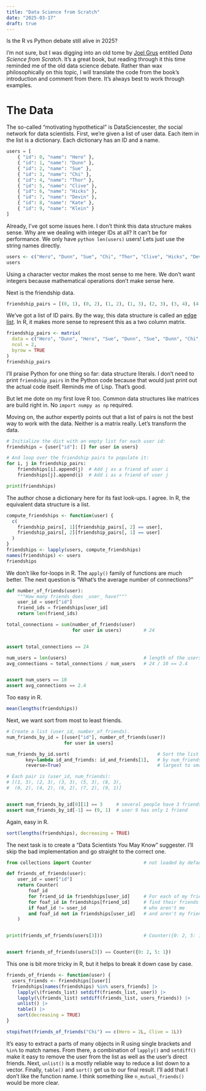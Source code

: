 ```yaml
---
title: "Data Science from Scratch"
date: "2025-03-17"
draft: true
---
```


Is the R vs Python debate still alive in 2025?

I'm not sure, but I was digging into an old tome by [Joel Grus](https://joelgrus.com) entitled *Data Science from Scratch*. It's a great book, but reading through it this time reminded me of the old data science debate. Rather than wax philosophically on this topic, I will translate the code from the book's introduction and comment from there. It's always best to work through examples.

# The Data

The so-called "motivating hypothetical" is DataSciencester, *the* social network for data scientists. First, we're given a list of user data. Each item in the list is a dictionary. Each dictionary has an ID and a name.

```python
users = [
    { "id": 0, "name": "Hero" },
    { "id": 1, "name": "Dunn" },
    { "id": 2, "name": "Sue" },
    { "id": 3, "name": "Chi" },
    { "id": 4, "name": "Thor" },
    { "id": 5, "name": "Clive" },
    { "id": 6, "name": "Hicks" },
    { "id": 7, "name": "Devin" },
    { "id": 8, "name": "Kate" },
    { "id": 9, "name": "Klein" }
]
```

Already, I've got some issues here. I don't think this data structure makes sense. Why are we dealing with integer IDs at all? It can't be for performance. We only have `python len(users)` users! Lets just use the string names directly.

```r
users <- c("Hero", "Dunn", "Sue", "Chi", "Thor", "Clive", "Hicks", "Devin", "Kate", "Klein")
users
```

Using a character vector makes the most sense to me here. We don't want integers because mathematical operations don't make sense here.

Next is the friendship data.

```python
friendship_pairs = [(0, 1), (0, 2), (1, 2), (1, 3), (2, 3), (3, 4), (4, 5), (5, 6), (5, 7), (6, 8), (7, 8), (8, 9)]
```

We've got a list of ID pairs. By the way, this data structure is called an [edge list](https://en.wikipedia.org/wiki/Edge_list). In R, it makes more sense to represent this as a two column matrix.

```r
friendship_pairs <- matrix(
  data = c("Hero", "Dunn", "Hero", "Sue", "Dunn", "Sue", "Dunn", "Chi", "Sue", "Chi", "Chi", "Thor", "Thor", "Clive", "Clive", "Hicks", "Clive", "Devin", "Hicks", "Kate", "Devin", "Kate", "Kate", "Klein"),
  ncol = 2,
  byrow = TRUE
)
friendship_pairs
```

I'll praise Python for one thing so far: data structure literals. I don't need to print `friendship_pairs` in the Python code because that would just print out the actual code itself. Reminds me of Lisp. That's good.

But let me dote on my first love R too. Common data structures like matrices are build right in. No `import numpy as np` required.

Moving on, the author expertly points out that a list of pairs is not the best way to work with the data. Neither is a matrix really. Let's transform the data.

```python
# Initialize the dict with an empty list for each user id:
friendships = {user["id"]: [] for user in users}

# And loop over the friendship pairs to populate it:
for i, j in friendship_pairs:
    friendships[i].append(j)  # Add j as a friend of user i
    friendships[j].append(i)  # Add i as a friend of user j

print(friendships)
```

The author chose a dictionary here for its fast look-ups. I agree. In R, the equivalent data structure is a list.

```r
compute_friendships <- function(user) {
  c(
    friendship_pairs[, 1][friendship_pairs[, 2] == user],
    friendship_pairs[, 2][friendship_pairs[, 1] == user]
  )
}
friendships <- lapply(users, compute_friendships)
names(friendships) <- users
friendships
```

We don't like for-loops in R. The `apply()` family of functions are much better. The next question is "What's the average number of connections?"

```python
def number_of_friends(user):
    """How many friends does _user_ have?"""
    user_id = user["id"]
    friend_ids = friendships[user_id]
    return len(friend_ids)

total_connections = sum(number_of_friends(user)
                        for user in users)        # 24


assert total_connections == 24

num_users = len(users)                            # length of the users list
avg_connections = total_connections / num_users   # 24 / 10 == 2.4


assert num_users == 10
assert avg_connections == 2.4
```

Too easy in R.

```r
mean(lengths(friendships))
```

Next, we want sort from most to least friends.

```python
# Create a list (user_id, number_of_friends).
num_friends_by_id = [(user["id"], number_of_friends(user))
                     for user in users]

num_friends_by_id.sort(                                # Sort the list
       key=lambda id_and_friends: id_and_friends[1],   # by num_friends
       reverse=True)                                   # largest to smallest

# Each pair is (user_id, num_friends):
# [(1, 3), (2, 3), (3, 3), (5, 3), (8, 3),
#  (0, 2), (4, 2), (6, 2), (7, 2), (9, 1)]


assert num_friends_by_id[0][1] == 3     # several people have 3 friends
assert num_friends_by_id[-1] == (9, 1)  # user 9 has only 1 friend
```

Again, easy in R.

```r
sort(lengths(friendships), decreasing = TRUE)
```

The next task is to create a "Data Scientists You May Know" suggester. I'll skip the bad implementation and go straight to the correct one.

```python
from collections import Counter                   # not loaded by default

def friends_of_friends(user):
    user_id = user["id"]
    return Counter(
        foaf_id
        for friend_id in friendships[user_id]     # For each of my friends,
        for foaf_id in friendships[friend_id]     # find their friends
        if foaf_id != user_id                     # who aren't me
        and foaf_id not in friendships[user_id]   # and aren't my friends.
    )


print(friends_of_friends(users[3]))               # Counter({0: 2, 5: 1})


assert friends_of_friends(users[3]) == Counter({0: 2, 5: 1})
```

This one is bit more tricky in R, but it helps to break it down case by case.

```r
friends_of_friends <- function(user) {
  users_friends <- friendships[[user]]
  friendships[names(friendships) %in% users_friends] |> 
    lapply(\(friends_list) setdiff(friends_list, user)) |> 
    lapply(\(friends_list) setdiff(friends_list, users_friends)) |> 
    unlist() |> 
    table() |> 
    sort(decreasing = TRUE)
}

stopifnot(friends_of_friends("Chi") == c(Hero = 2L, Clive = 1L))
```

It's easy to extract a parts of many objects in R using single brackets and `%in%` to match names. From there, a combination of `lapply()` and `setdiff()` make it easy to remove the user from the list as well as the user's direct friends. Next, `unlist()` is a mostly reliable way to reduce a list down to a vector. Finally, `table()` and `sort()` get us to our final result. I'll add that I don't like the function name. I think something like `n_mutual_friends()` would be more clear.
